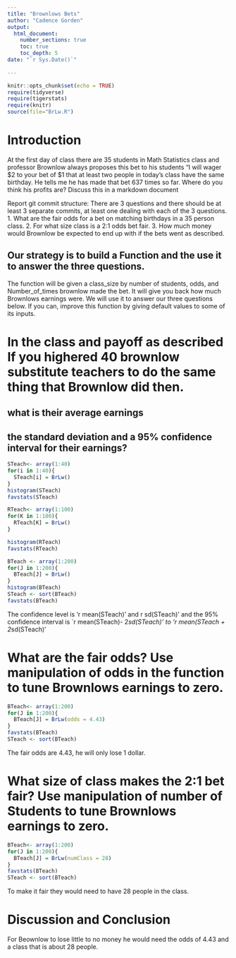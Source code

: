 ```yaml
---
title: "Brownlows Bets"
author: "Cadence Gorden"
output: 
  html_document:
    number_sections: true
    toc: true
    toc_depth: 5
date: "`r Sys.Date()`"    
    
---
```

```r
knitr::opts_chunk$set(echo = TRUE)
require(tidyverse)
require(tigerstats)
require(knitr)
source(file="BrLw.R")
```


<!-- We recommend you use git branches -- create a separate branch for each major section i.e. Introduction, Methods, Results, Inferential Results, and Discussion and Conclusions - leave the YAML block untouched until the final merge where you put in your own name !-->

# Introduction

<!--In this section you explain what you are trying to show.  Where did the data come from?  What is the research or other question you are trying to answer?!-->

 At the first day of class there are 35 students in Math Statistics class and professor Brownlow always proposes this bet to his students "I will wager $2 to your bet of $1 that at least two people in today's class have  the same birthday.  He tells me he has made that bet 637 times so far. Where do you think his profits are? Discuss this in a markdown document
 
Report git commit structure:
There are 3 questions and there should be at least 3 separate commits, at least one dealing with each of the 3 questions.
1. What are the fair odds for a bet on matching birthdays in a 35 person class.
2. For what size class is a 2:1 odds bet fair.
3. How much money would Brownlow be expected to end up with if the bets went as described.

## Our strategy is to build a Function and the use it to answer the three questions. 

The function will be given a class_size by number of students, odds, and Number_of_times brownlow made the bet.  It will give you back how much Brownlows earnings were. We will use it to answer our three questions below. If you can, improve this function by giving default values to some of its inputs. 

# In the class and payoff as described  If you highered 40 brownlow substitute teachers to do the same thing that Brownlow did then.
## what is their average earnings
## the standard deviation and a 95% confidence interval for their earnings?
  
<!--Explain and display your method of coming up with a 95% confidence interval of  professor Brownlows winnings (or losings)-->
```r
STeach<- array(1:40)
for(i in 1:40){
  STeach[i] = BrLw()
}
histogram(STeach)
favstats(STeach)
```

```r
RTeach<- array(1:100)
for(K in 1:100){
  RTeach[K] = BrLw()
}

histogram(RTeach)
favstats(RTeach)
```

```r
BTeach <- array(1:200)
for(J in 1:200){
  BTeach[J] = BrLw()
}
histogram(BTeach)
STeach <- sort(BTeach)
favstats(BTeach)
```
The confidence level is 'r mean(STeach)' and r sd(STeach)' and the 95% confidence interval is `r mean(STeach)- 2*sd(STeach)' to 'r mean(STeach + 2*sd(STeach)'

# What are the fair odds? Use manipulation of odds in the function to tune Brownlows earnings to zero. 


<!--Decide on your methods:  In this section explain the approach you will take to attack the issue --- how will you decide on a likely estimate of professor Brownlow's earnings or losses after 637 bets. Also explain how you construct a 95% confidence interval about your estimate of his winnings !-->
```r
BTeach<- array(1:200)
for(J in 1:200){
  BTeach[J] = BrLw(odds = 4.43)
}
favstats(BTeach)
STeach <- sort(BTeach)
```

The fair odds are 4.43, he will only lose 1 dollar.

# What size of class makes the 2:1 bet fair?  Use manipulation of number of Students to tune Brownlows earnings to zero.

<!--Explain and display the results of your method of coming up with the estimate of professor Brownlows betting profits!-->

```r
BTeach<- array(1:200)
for(J in 1:200){
  BTeach[J] = BrLw(numClass = 28)
}
favstats(BTeach)
STeach <- sort(BTeach)
```

To make it fair they would need to have 28 people in the class.

# Discussion and Conclusion

<!--Discussion and conclusion here.  If professor Brownlow is consistantly making or losing money how could he change his payout so that his profits center on zero?  Also discuss what size his class should be in order to have his current scheme balance at zero profit.!-->
For Beownlow to lose little to no money he would need the odds of 4.43 and a class that is about 28 people. 
